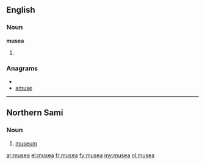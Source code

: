 ==English==

===Noun===
'''musea''' {{p}}

# {{plural of|[[museum#English|museum]]}}

===Anagrams===
* {{alphagram|aemsu}}
* [[amuse#English|amuse]]

----

==Northern Sami==

===Noun===
{{infl|se|noun}}

# [[museum]]

[[ar:musea]]
[[el:musea]]
[[fr:musea]]
[[fy:musea]]
[[my:musea]]
[[nl:musea]]